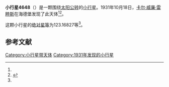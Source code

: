 {{Infobox planet
| bgcolour = #FFFFC0
| name = 4648 Tirion
| symbol = 
| image = 
| caption = 
| discovery = yes
| discovery_ref = 
| discoverer = [[卡尔·威廉·雷睦斯|卡尔·威廉·雷睦斯]]
| discovery_site = [[海德堡|海德堡]] 
| discovered = 1931年10月18日
| designations = yes
| mp_name = 
| named_after = 
| alt_names = 1931 UE/ 1977 CA1
| mp_category = [[主带小行星|主带小行星]]
| orbit_ref = <ref name="a">[http://ssd.jpl.nasa.gov/sbdb.cgi?sstr=4648 4648 Tirion] {{Wayback|url=http://ssd.jpl.nasa.gov/sbdb.cgi?sstr=4648 |date=20201124010105 }}，小行星數據庫瀏覽器（JPL Small-Body Database Browser）－[[美国国家航空航天局|美国国家航空航天局]]喷气推进实验室</ref>
| epoch = 2456400.5 (2013年4月18日更新)
| aphelion = {{convert|2.8390558|AU|km|3|abbr=on|lk=out}}
| perihelion = {{convert|1.9494424|AU|km|3|abbr=on}}
| semimajor = {{convert|2.3942491|AU|km|3|abbr=on}}
| eccentricity = 0.1857813
| period = 1353.170207 [[日|日]]<br />3.7[[儒略年|儒略年]]
| avg_speed = 
| inclination = 9.79248
| asc_node = 319.72820
| mean_anomaly = 
| arg_peri = 123.16827
| satellites = 
| physical_characteristics = yes
| dimensions = 
| mass = 
| density = 
| surface_grav = 
| escape_velocity = 
| sidereal_day = 
| axial_tilt = 
| pole_ecliptic_lat = 
| pole_ecliptic_lon = 
| albedo = 
| temperatures= 
| temp_name1 = 
| mean_temp_1 = 
| max_temp_1 = 
| temp_name2 = 
| max_temp_2 = 
| spectral_type = 
| abs_magnitude = 123.16827
}}

'''小行星4648'''（{{lang-en|4648 Tirion}}）是一颗围绕[[太阳|太阳]][[公转|公转]]的[[小行星|小行星]]。1931年10月18日，[[卡尔·威廉·雷睦斯|卡尔·威廉·雷睦斯]]在海德堡发现了此天体<ref name="a" /><ref>{{cite news|title=小行星列表|url=http://cfa-www.harvard.edu/iau/lists/NumberedMPs.txt|accessdate=2013-07-08|newspaper=哈佛大学|archive-date=2008-05-17|archive-url=https://web.archive.org/web/20080517010638/http://cfa-www.harvard.edu/iau/lists/NumberedMPs.txt|dead-url=no}}</ref>。

这颗小行星的[[绝对星等|绝对星等]]为123.16827等<ref name="a" />。

==参考文献==
{{reflist}}
{{Minor Planet Number|[[小行星4647|小行星4647]]|[[小行星4649|小行星4649]]}}

{{小天体}}

[[Category:小行星带天体|Category:小行星带天体]]
[[Category:1931年发现的小行星|Category:1931年发现的小行星]]

{{asteroid-stub}}